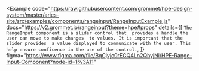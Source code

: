 
<Example
  code="https://raw.githubusercontent.com/grommet/hpe-design-system/master/aries-site/src/examples/components/rangeinput/RangeInputExample.js"
  docs="https://v2.grommet.io/rangeinput?theme=hpe#props"
  details={[
    `The RangeInput component is a slider control that 
    provides a handle the user can move to make changes 
    to values. It is important that the slider provides 
    a value displayed to communicate with the user. This
    help ensure conficence in the use of the control.`,
  ]}
  figma="https://www.figma.com/file/BqCjvjc0rECQ4Ln2QhyjNi/HPE-Range-Input-Component?node-id=1%3A11"
>
  <RangeInputExample />
</Example>
